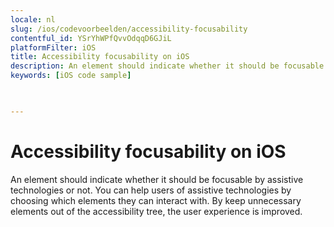 ```yaml
---
locale: nl
slug: /ios/codevoorbeelden/accessibility-focusability
contentful_id: YSrYhWPfQvvOdqqD6GJiL
platformFilter: iOS
title: Accessibility focusability on iOS
description: An element should indicate whether it should be focusable by assistive technologies or not.
keywords: [iOS code sample]


	
---
```


# Accessibility focusability on iOS

An element should indicate whether it should be focusable by assistive technologies or not. You can help users of assistive technologies by choosing which elements they can interact with. By keep unnecessary elements out of the accessibility tree, the user experience is improved.

<CodeSample id="accessibility-focusable" locale="nl" platform="ios"/>